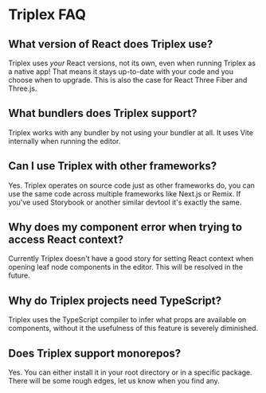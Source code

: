 # Triplex FAQ

## What version of React does Triplex use?

Triplex uses _your_ React versions, not its own, even when running Triplex as a
native app! That means it stays up-to-date with your code and you choose when to
upgrade. This is also the case for React Three Fiber and Three.js.

## What bundlers does Triplex support?

Triplex works with any bundler by not using your bundler at all. It uses Vite
internally when running the editor.

## Can I use Triplex with other frameworks?

Yes. Triplex operates on source code just as other frameworks do, you can use
the same code across multiple frameworks like Next.js or Remix. If you've used
Storybook or another similar devtool it's exactly the same.

## Why does my component error when trying to access React context?

Currently Triplex doesn't have a good story for setting React context when
opening leaf node components in the editor. This will be resolved in the future.

## Why do Triplex projects need TypeScript?

Triplex uses the TypeScript compiler to infer what props are available on
components, without it the usefulness of this feature is severely diminished.

## Does Triplex support monorepos?

Yes. You can either install it in your root directory or in a specific package.
There will be some rough edges, let us know when you find any.
